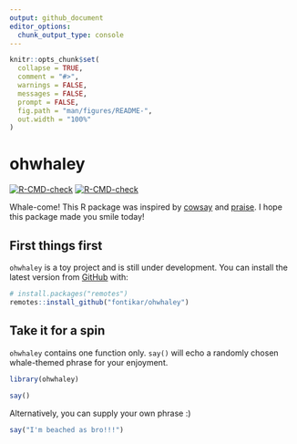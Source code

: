 ```yaml
---
output: github_document
editor_options: 
  chunk_output_type: console
---
```


<!-- README.md is generated from README.Rmd. Please edit that file -->

```r
knitr::opts_chunk$set(
  collapse = TRUE,
  comment = "#>",
  warnings = FALSE, 
  messages = FALSE, 
  prompt = FALSE,
  fig.path = "man/figures/README-",
  out.width = "100%"
)

```

# ohwhaley  

<!-- badges: start -->
[![R-CMD-check](https://github.com/nicholaskatsaros/ohwhaley/workflows/R-CMD-check/badge.svg)](https://github.com/nicholaskatsaros/ohwhaley/actions)
[![R-CMD-check](https://github.com/nicholaskatsaros/ohwhaley/actions/workflows/R-CMD-check.yaml/badge.svg)](https://github.com/nicholaskatsaros/ohwhaley/actions/workflows/R-CMD-check.yaml)
<!-- badges: end -->

Whale-come! This R package was inspired by [cowsay](https://github.com/sckott/cowsay) and [praise](https://github.com/rladies/praise). I hope this package made you smile today! 

## First things first

`ohwhaley` is a toy project and is still under development. You can install the latest version from [GitHub](https://github.com/) with:

```r
# install.packages("remotes")
remotes::install_github("fontikar/ohwhaley")
```

## Take it for a spin

`ohwhaley` contains one function only. `say()` will echo a randomly chosen whale-themed phrase for your enjoyment.

```r
library(ohwhaley)
 
say() 
```

Alternatively, you can supply your own phrase :)

```r
say("I'm beached as bro!!!")
```
